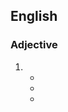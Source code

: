 {{also|red-handed}}
==English==

===Adjective===
{{en-adj}}

# {{alternative spelling of|en|red-handed}}
#* {{quote-book|en|title=A Maid of the Kentucky Hills|author=Edwin Carlile Litsey|year=1913|ISBN=1465508600|passage=Never seen 'im but onct—mought be a '''redhanded''' 'sass'n—ur a thief—ur—ur—ur anythin'!}}
#* {{quote-book|en|title=Reports of cases argued and determined in the Supreme Court of the territory of Arizona, Volume 47|year=1936|page=239|passage=...the prosecuting attorney referred to the defendant as a “murderer” in one instance, and in another as a “'''redhanded''' murderer.”}}
#* {{quote-book|en|title=The Beautiful Woman Without Mercy &, The King of Scarecrows|author=Steven Culbert|year=1993|page=54|ISBN=1880909030|passage=No, Yellow Hat had stupidly, I'm sure, jailed me in Fate's main vault!; he'd put a '''redhanded''' thief rover adrift but jailed in a warehouse of his main desire.}}
